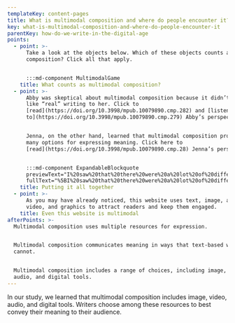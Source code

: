 ```yaml
---
templateKey: content-pages
title: What is multimodal composition and where do people encounter it?
key: what-is-multimodal-composition-and-where-do-people-encounter-it
parentKey: how-do-we-write-in-the-digital-age
points:
  - point: >-
      Take a look at the objects below. Which of these objects counts as
      composition? Click all that apply.


      :::md-component MultimodalGame
    title: What counts as multimodal composition?
  - point: >-
      Abby was skeptical about multimodal composition because it didn’t seem
      like “real” writing to her. Click to
      [read](https://doi.org/10.3998/mpub.10079890.cmp.282) and [listen
      to](https://doi.org/10.3998/mpub.10079890.cmp.279) Abby’s perspective.


      Jenna, on the other hand, learned that multimodal composition provides
      many options for expressing meaning. Click here to
      [read](https://doi.org/10.3998/mpub.10079890.cmp.28) Jenna’s perspective:


      :::md-component ExpandableBlockquote
      previewText="I%20saw%20that%20there%20were%20a%20lot%20of%20different%20ways%20to%20say%20something%2C%20if%20that%20makes%20sense%20..."
      fullText="%5BI%20saw%20that%20there%20were%20a%20lot%20of%20different%20ways%20to%20say%20something%2C%20if%20that%20makes%20sense.%20It%20depends%20who%20you%u2019re%20saying%20it%20to%20and%20why%20you%u2019re%20saying%20it.%20I%20realize%20you%20have%20to%20think%u2014there%20are%20a%20lot%20more%20decisions%20that%20go%20into%20how%20you%20want%20to%20convey%20something%u2026.%20Like%20how%20do%20you%20want%20to%u2014do%20you%20want%20it%20to%20be%20in%20an%20essay%3F%20Like%20literally%20words%20on%20a%20page%20or%20do%20you%20want%20to%20turn%20it%20into%20something%20with%20pictures%20or%20do%20you%20want%20to%20put%20it%20on%20a%20website%3F%20All%20of%20the%20things%20that%20play%20into%20that.%20If%20it%u2019s%20just%20an%20essay%20anyone%20can%20read%20it%20but%20then%20if%20you%20put%20pictures%20with%20it%20you%u2019re%20influencing%20people%20to%20see%20a%20certain%20thing%20or%20if%20you%20put%20it%20on%20a%20website%20then%20how%20do%20people%20navigate%20your%20website%20and%20where%20is%20the%20emphasis%3F%20There%u2019s%20so%20many%20decisions%20that%20go%20into%20that.%5D%28https%3A//hdl.handle.net/2027/fulcrum.10079890/poi.15%29"
    title: Putting it all together
  - point: >-
      As you may have already noticed, this website uses text, image, audio,
      video, and graphics to attract readers and keep them engaged.
    title: Even this website is multimodal
afterPoints: >-
  Multimodal composition uses multiple resources for expression.


  Multimodal composition communicates meaning in ways that text-based writing
  cannot.


  Multimodal composition includes a range of choices, including image, video,
  audio, and digital tools.
---
```

In our study, we learned that multimodal composition includes image, video, audio, and digital tools. Writers choose among these resources to best convey their meaning to their audience.
